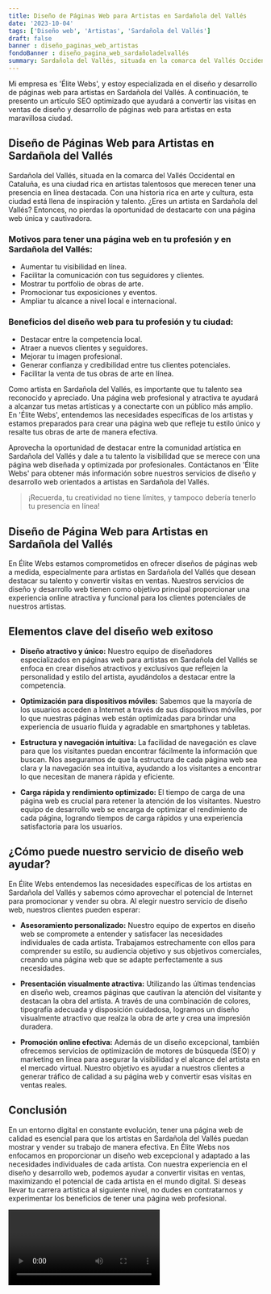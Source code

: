 ```yaml
---
title: Diseño de Páginas Web para Artistas en Sardañola del Vallés
date: '2023-10-04'
tags: ['Diseño web', 'Artistas', 'Sardañola del Vallés']
draft: false
banner : diseño_paginas_web_artistas
fondoBanner : diseño_pagina_web_sardañoladelvallés
summary: Sardañola del Vallés, situada en la comarca del Vallés Occidental en Cataluña, es una ciudad rica en artistas talentosos que merecen tener una presencia en línea destacada. Con una historia rica en arte y cultura, esta ciudad está llena de inspiración y talento. ¿Eres un artista en Sardañola del Vallés? Entonces, no pierdas la oportunidad de destacarte con una página web única y cautivadora.
---
```


Mi empresa es 'Élite Webs', y estoy especializada en el diseño y desarrollo de páginas web para artistas en Sardañola del Vallés. A continuación, te presento un artículo SEO optimizado que ayudará a convertir las visitas en ventas de diseño y desarrollo de páginas web para artistas en esta maravillosa ciudad.

## Diseño de Páginas Web para Artistas en Sardañola del Vallés

Sardañola del Vallés, situada en la comarca del Vallés Occidental en Cataluña, es una ciudad rica en artistas talentosos que merecen tener una presencia en línea destacada. Con una historia rica en arte y cultura, esta ciudad está llena de inspiración y talento. ¿Eres un artista en Sardañola del Vallés? Entonces, no pierdas la oportunidad de destacarte con una página web única y cautivadora.

### Motivos para tener una página web en tu profesión y en Sardañola del Vallés:

- Aumentar tu visibilidad en línea.
- Facilitar la comunicación con tus seguidores y clientes.
- Mostrar tu portfolio de obras de arte.
- Promocionar tus exposiciones y eventos.
- Ampliar tu alcance a nivel local e internacional.

### Beneficios del diseño web para tu profesión y tu ciudad:

- Destacar entre la competencia local.
- Atraer a nuevos clientes y seguidores.
- Mejorar tu imagen profesional.
- Generar confianza y credibilidad entre tus clientes potenciales.
- Facilitar la venta de tus obras de arte en línea.

Como artista en Sardañola del Vallés, es importante que tu talento sea reconocido y apreciado. Una página web profesional y atractiva te ayudará a alcanzar tus metas artísticas y a conectarte con un público más amplio. En 'Élite Webs', entendemos las necesidades específicas de los artistas y estamos preparados para crear una página web que refleje tu estilo único y resalte tus obras de arte de manera efectiva.

Aprovecha la oportunidad de destacar entre la comunidad artística en Sardañola del Vallés y dale a tu talento la visibilidad que se merece con una página web diseñada y optimizada por profesionales. Contáctanos en 'Élite Webs' para obtener más información sobre nuestros servicios de diseño y desarrollo web orientados a artistas en Sardañola del Vallés.

> ¡Recuerda, tu creatividad no tiene límites, y tampoco debería tenerlo tu presencia en línea!

<GifSeo />

<Cta />

## Diseño de Página Web para Artistas en Sardañola del Vallés

En Élite Webs estamos comprometidos en ofrecer diseños de páginas web a medida, especialmente para artistas en Sardañola del Vallés que desean destacar su talento y convertir visitas en ventas. Nuestros servicios de diseño y desarrollo web tienen como objetivo principal proporcionar una experiencia online atractiva y funcional para los clientes potenciales de nuestros artistas.

## Elementos clave del diseño web exitoso

- **Diseño atractivo y único:** Nuestro equipo de diseñadores especializados en páginas web para artistas en Sardañola del Vallés se enfoca en crear diseños atractivos y exclusivos que reflejen la personalidad y estilo del artista, ayudándolos a destacar entre la competencia.

- **Optimización para dispositivos móviles:** Sabemos que la mayoría de los usuarios acceden a Internet a través de sus dispositivos móviles, por lo que nuestras páginas web están optimizadas para brindar una experiencia de usuario fluida y agradable en smartphones y tabletas.

- **Estructura y navegación intuitiva:** La facilidad de navegación es clave para que los visitantes puedan encontrar fácilmente la información que buscan. Nos aseguramos de que la estructura de cada página web sea clara y la navegación sea intuitiva, ayudando a los visitantes a encontrar lo que necesitan de manera rápida y eficiente.

- **Carga rápida y rendimiento optimizado:** El tiempo de carga de una página web es crucial para retener la atención de los visitantes. Nuestro equipo de desarrollo web se encarga de optimizar el rendimiento de cada página, logrando tiempos de carga rápidos y una experiencia satisfactoria para los usuarios.

## ¿Cómo puede nuestro servicio de diseño web ayudar?

En Élite Webs entendemos las necesidades específicas de los artistas en Sardañola del Vallés y sabemos cómo aprovechar el potencial de Internet para promocionar y vender su obra. Al elegir nuestro servicio de diseño web, nuestros clientes pueden esperar:

- **Asesoramiento personalizado:** Nuestro equipo de expertos en diseño web se compromete a entender y satisfacer las necesidades individuales de cada artista. Trabajamos estrechamente con ellos para comprender su estilo, su audiencia objetivo y sus objetivos comerciales, creando una página web que se adapte perfectamente a sus necesidades.

- **Presentación visualmente atractiva:** Utilizando las últimas tendencias en diseño web, creamos páginas que cautivan la atención del visitante y destacan la obra del artista. A través de una combinación de colores, tipografía adecuada y disposición cuidadosa, logramos un diseño visualmente atractivo que realza la obra de arte y crea una impresión duradera.

- **Promoción online efectiva:** Además de un diseño excepcional, también ofrecemos servicios de optimización de motores de búsqueda (SEO) y marketing en línea para asegurar la visibilidad y el alcance del artista en el mercado virtual. Nuestro objetivo es ayudar a nuestros clientes a generar tráfico de calidad a su página web y convertir esas visitas en ventas reales.

## Conclusión

En un entorno digital en constante evolución, tener una página web de calidad es esencial para que los artistas en Sardañola del Vallés puedan mostrar y vender su trabajo de manera efectiva. En Élite Webs nos enfocamos en proporcionar un diseño web excepcional y adaptado a las necesidades individuales de cada artista. Con nuestra experiencia en el diseño y desarrollo web, podemos ayudar a convertir visitas en ventas, maximizando el potencial de cada artista en el mundo digital. Si deseas llevar tu carrera artística al siguiente nivel, no dudes en contratarnos y experimentar los beneficios de tener una página web profesional.

<Video />

<CtaBot job='Artistas' city='Sardañola del Vallés'/>

<Gmaps query='Sardañola del Vallés+españa+maps' />